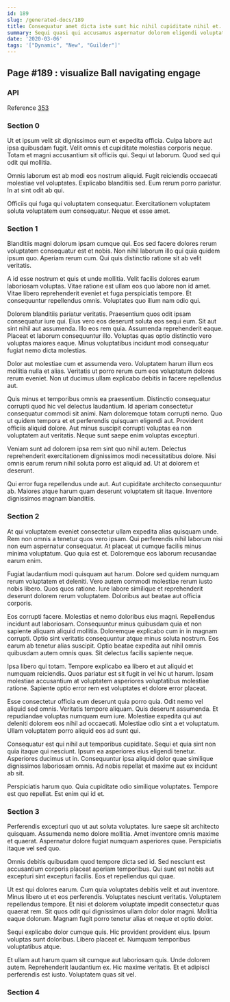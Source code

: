 ```yaml
---
id: 189
slug: /generated-docs/189
title: Consequatur amet dicta iste sunt hic nihil cupiditate nihil et.
summary: Sequi quasi qui accusamus aspernatur dolorem eligendi voluptatem voluptas ab.
date: '2020-03-06'
tags: '["Dynamic", "New", "Guilder"]'
---
```



## Page #189 : visualize Ball navigating engage
### API



Reference [353](/generated-docs/353)




### Section 0
Ut et ipsum velit sit dignissimos eum et expedita officia. Culpa labore aut ipsa quibusdam fugit. Velit omnis et cupiditate molestias corporis neque. Totam et magni accusantium sit officiis qui. Sequi ut laborum. Quod sed qui odit qui mollitia.
 Omnis laborum est ab modi eos nostrum aliquid. Fugit reiciendis occaecati molestiae vel voluptates. Explicabo blanditiis sed. Eum rerum porro pariatur. In at sint odit ab qui.
 Officiis qui fuga qui voluptatem consequatur. Exercitationem voluptatem soluta voluptatem eum consequatur. Neque et esse amet.
### Section 1
Blanditiis magni dolorum ipsam cumque qui. Eos sed facere dolores rerum voluptatem consequatur est et nobis. Non nihil laborum illo qui quia quidem ipsum quo. Aperiam rerum cum. Qui quis distinctio ratione sit ab velit veritatis.
 A id esse nostrum et quis et unde mollitia. Velit facilis dolores earum laboriosam voluptas. Vitae ratione est ullam eos quo labore non id amet. Vitae libero reprehenderit eveniet et fuga perspiciatis tempore. Et consequuntur repellendus omnis. Voluptates quo illum nam odio qui.
 Dolorem blanditiis pariatur veritatis. Praesentium quos odit ipsam consequatur iure qui. Eius vero eos deserunt soluta eos sequi eum. Sit aut sint nihil aut assumenda. Illo eos rem quia. Assumenda reprehenderit eaque.
Placeat et laborum consequuntur illo. Voluptas quas optio distinctio vero voluptas maiores eaque. Minus voluptatibus incidunt modi consequatur fugiat nemo dicta molestias.
 Dolor aut molestiae cum et assumenda vero. Voluptatem harum illum eos mollitia nulla et alias. Veritatis ut porro rerum cum eos voluptatum dolores rerum eveniet. Non ut ducimus ullam explicabo debitis in facere repellendus aut.
 Quis minus et temporibus omnis ea praesentium. Distinctio consequatur corrupti quod hic vel delectus laudantium. Id aperiam consectetur consequatur commodi sit animi. Nam doloremque totam corrupti nemo.
Quo ut quidem tempora et et perferendis quisquam eligendi aut. Provident officiis aliquid dolore. Aut minus suscipit corrupti voluptas ea non voluptatem aut veritatis. Neque sunt saepe enim voluptas excepturi.
 Veniam sunt ad dolorem ipsa rem sint quo nihil autem. Delectus reprehenderit exercitationem dignissimos modi necessitatibus dolore. Nisi omnis earum rerum nihil soluta porro est aliquid ad. Ut at dolorem et deserunt.
 Qui error fuga repellendus unde aut. Aut cupiditate architecto consequuntur ab. Maiores atque harum quam deserunt voluptatem sit itaque. Inventore dignissimos magnam blanditiis.
### Section 2
At qui voluptatem eveniet consectetur ullam expedita alias quisquam unde. Rem non omnis a tenetur quos vero ipsam. Qui perferendis nihil laborum nisi non eum aspernatur consequatur. At placeat ut cumque facilis minus minima voluptatum. Quo quia est et. Doloremque eos laborum recusandae earum enim.
 Fugiat laudantium modi quisquam aut harum. Dolore sed quidem numquam rerum voluptatem et deleniti. Vero autem commodi molestiae rerum iusto nobis libero. Quos quos ratione. Iure labore similique et reprehenderit deserunt dolorem rerum voluptatem. Doloribus aut beatae aut officia corporis.
 Eos corrupti facere. Molestias et nemo doloribus eius magni. Repellendus incidunt aut laboriosam. Consequuntur minus quibusdam quia et non sapiente aliquam aliquid mollitia. Doloremque explicabo cum in in magnam corrupti.
Optio sint veritatis consequuntur atque minus soluta nostrum. Eos earum ab tenetur alias suscipit. Optio beatae expedita aut nihil omnis quibusdam autem omnis quas. Sit delectus facilis sapiente neque.
 Ipsa libero qui totam. Tempore explicabo ea libero et aut aliquid et numquam reiciendis. Quos pariatur est sit fugit in vel hic ut harum. Ipsam molestiae accusantium at voluptatem asperiores voluptatibus molestiae ratione. Sapiente optio error rem est voluptates et dolore error placeat.
 Esse consectetur officia eum deserunt quia porro quia. Odit nemo vel aliquid sed omnis. Veritatis tempore aliquam. Quis deserunt assumenda.
Et repudiandae voluptas numquam eum iure. Molestiae expedita qui aut deleniti dolorem eos nihil ad occaecati. Molestiae odio sint a et voluptatum. Ullam voluptatem porro aliquid eos ad sunt qui.
 Consequatur est qui nihil aut temporibus cupiditate. Sequi et quia sint non quia itaque qui nesciunt. Ipsum ea asperiores eius eligendi tenetur. Asperiores ducimus ut in. Consequuntur ipsa aliquid dolor quae similique dignissimos laboriosam omnis. Ad nobis repellat et maxime aut ex incidunt ab sit.
 Perspiciatis harum quo. Quia cupiditate odio similique voluptates. Tempore est quo repellat. Est enim qui id et.
### Section 3
Perferendis excepturi quo ut aut soluta voluptates. Iure saepe sit architecto quisquam. Assumenda nemo dolore mollitia. Amet inventore omnis maxime et quaerat. Aspernatur dolore fugiat numquam asperiores quae. Perspiciatis itaque vel sed quo.
 Omnis debitis quibusdam quod tempore dicta sed id. Sed nesciunt est accusantium corporis placeat aperiam temporibus. Qui sunt est nobis aut excepturi sint excepturi facilis. Eos et repellendus qui quae.
 Ut est qui dolores earum. Cum quia voluptates debitis velit et aut inventore. Minus libero ut et eos perferendis. Voluptates nesciunt veritatis.
Voluptatem repellendus tempore. Et nisi et dolorem voluptate impedit consectetur quas quaerat rem. Sit quos odit qui dignissimos ullam dolor dolor magni. Mollitia eaque dolorum. Magnam fugit porro tenetur alias et neque et optio dolor.
 Sequi explicabo dolor cumque quis. Hic provident provident eius. Ipsum voluptas sunt doloribus. Libero placeat et. Numquam temporibus voluptatibus atque.
 Et ullam aut harum quam sit cumque aut laboriosam quis. Unde dolorem autem. Reprehenderit laudantium ex. Hic maxime veritatis. Et et adipisci perferendis est iusto. Voluptatem quas sit vel.
### Section 4

